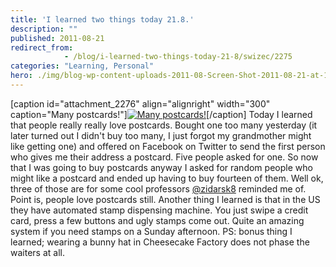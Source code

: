 ```yaml
---
title: 'I learned two things today 21.8.'
description: ""
published: 2011-08-21
redirect_from: 
            - /blog/i-learned-two-things-today-21-8/swizec/2275
categories: "Learning, Personal"
hero: ./img/blog-wp-content-uploads-2011-08-Screen-Shot-2011-08-21-at-11.12.16-PM-300x255.png
---
```

\[caption id=&quot;attachment_2276&quot; align=&quot;alignright&quot; width=&quot;300&quot; caption=&quot;Many postcards!&quot;][![](./img/blog-wp-content-uploads-2011-08-Screen-Shot-2011-08-21-at-11.12.16-PM-300x255.png "Many postcards!")](http://swizec.com/blog/wp-content/uploads/2011/08/Screen-Shot-2011-08-21-at-11.12.16-PM.png)\[/caption] Today I learned that people really really love postcards. Bought one too many yesterday (it later turned out I didn&#x27;t buy too many, I just forgot my grandmother might like getting one) and offered on Facebook on Twitter to send the first person who gives me their address a postcard. Five people asked for one. So now that I was going to buy postcards anyway I asked for random people who might like a postcard and ended up having to buy fourteen of them. Well ok, three of those are for some cool professors [@zidarsk8](http://twitter.com/zidarsk8) reminded me of. Point is, people love postcards still. Another thing I learned is that in the US they have automated stamp dispensing machine. You just swipe a credit card, press a few buttons and ugly stamps come out. Quite an amazing system if you need stamps on a Sunday afternoon. PS: bonus thing I learned; wearing a bunny hat in Cheesecake Factory does not phase the waiters at all.
